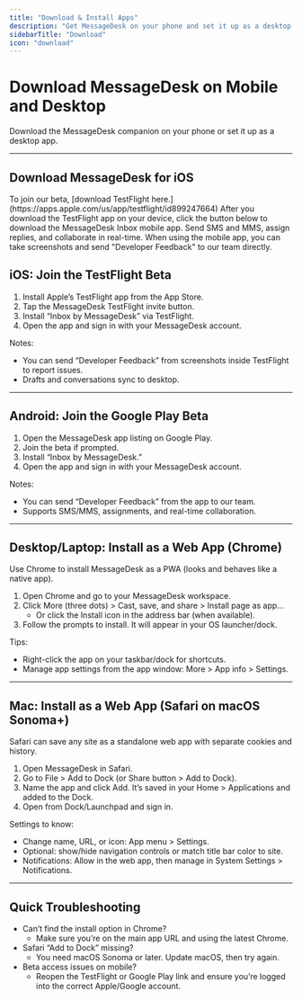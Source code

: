 ```yaml
---
title: "Download & Install Apps"
description: "Get MessageDesk on your phone and set it up as a desktop app. Fast to install. Easy to use."
sidebarTitle: "Download"
icon: "download"
---
```


# Download MessageDesk on Mobile and Desktop

Download the MessageDesk companion on your phone or set it up as a desktop app.

---

## Download MessageDesk for iOS

<Steps>
  <Step title="1. Download TestFlight App on iOS" icon="download" stepNumber={1}>
    To join our beta, [download TestFlight here.](https://apps.apple.com/us/app/testflight/id899247664)
  </Step>
  <Step title="2. Download MessageDesk App (Beta)" icon="download" stepNumber={2}>
    After you download the TestFlight app on your device, click the button below to download the MessageDesk Inbox mobile app.

  </Step>
  <Step title="3. Start Texting and Leave Feedback" icon="hand" stepNumber={3}>
    Send SMS and MMS, assign replies, and collaborate in real-time. When using the mobile app, you can take screenshots and send "Developer Feedback" to our team directly.
  </Step>
</Steps>

## 

## iOS: Join the TestFlight Beta

1. Install Apple’s TestFlight app from the App Store.
2. Tap the MessageDesk TestFlight invite button.
3. Install “Inbox by MessageDesk” via TestFlight.
4. Open the app and sign in with your MessageDesk account.

Notes:

- You can send “Developer Feedback” from screenshots inside TestFlight to report issues.
- Drafts and conversations sync to desktop.

---

## Android: Join the Google Play Beta

1. Open the MessageDesk app listing on Google Play.
2. Join the beta if prompted.
3. Install “Inbox by MessageDesk.”
4. Open the app and sign in with your MessageDesk account.

Notes:

- You can send “Developer Feedback” from the app to our team.
- Supports SMS/MMS, assignments, and real-time collaboration.

---

## Desktop/Laptop: Install as a Web App (Chrome)

Use Chrome to install MessageDesk as a PWA (looks and behaves like a native app).

1. Open Chrome and go to your MessageDesk workspace.
2. Click More (three dots) \> Cast, save, and share \> Install page as app…
   - Or click the Install icon in the address bar (when available).
3. Follow the prompts to install. It will appear in your OS launcher/dock.

Tips:

- Right-click the app on your taskbar/dock for shortcuts.
- Manage app settings from the app window: More \> App info \> Settings.

---

## Mac: Install as a Web App (Safari on macOS Sonoma+)

Safari can save any site as a standalone web app with separate cookies and history.

1. Open MessageDesk in Safari.
2. Go to File \> Add to Dock (or Share button \> Add to Dock).
3. Name the app and click Add. It’s saved in your Home \> Applications and added to the Dock.
4. Open from Dock/Launchpad and sign in.

Settings to know:

- Change name, URL, or icon: App menu \> Settings.
- Optional: show/hide navigation controls or match title bar color to site.
- Notifications: Allow in the web app, then manage in System Settings \> Notifications.

---

## Quick Troubleshooting

- Can’t find the install option in Chrome?
  - Make sure you’re on the main app URL and using the latest Chrome.
- Safari “Add to Dock” missing?
  - You need macOS Sonoma or later. Update macOS, then try again.
- Beta access issues on mobile?
  - Reopen the TestFlight or Google Play link and ensure you’re logged into the correct Apple/Google account.